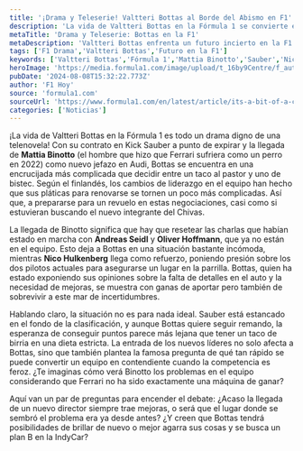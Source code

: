 ```yaml
---
title: '¡Drama y Teleserie! Valtteri Bottas al Borde del Abismo en F1'
description: 'La vida de Valtteri Bottas en la Fórmula 1 se convierte en un auténtico drama mientras negocia su futuro en un equipo en crisis. ¿Qué pasará con él?'
metaTitle: 'Drama y Teleserie: Bottas en la F1'
metaDescription: 'Valtteri Bottas enfrenta un futuro incierto en la F1. Descubre los giros inesperados y el drama detrás de sus negociaciones con Audi.'
tags: ['F1 Drama','Valtteri Bottas','Futuro en la F1']
keywords: ['Valtteri Bottas','Fórmula 1','Mattia Binotto','Sauber','Nico Hulkenberg']
heroImage: 'https://media.formula1.com/image/upload/t_16by9Centre/f_auto/q_auto/v1722160311/trackside-images/2024/F1_Grand_Prix_of_Belgium/2164021654.jpg'
pubDate: '2024-08-08T15:32:22.773Z'
author: 'F1 Hoy'
source: 'formula1.com'
sourceUrl: 'https://www.formula1.com/en/latest/article/its-a-bit-of-a-complicated-situation-bottas-says-talks-on-future-will-reset.7mZi7jHnQgNx5cRDvj9qFo'
categories: ['Noticias']
---
```

¡La vida de Valtteri Bottas en la Fórmula 1 es todo un drama digno de una telenovela! Con su contrato en Kick Sauber a punto de expirar y la llegada de **Mattia Binotto** (el hombre que hizo que Ferrari sufriera como un perro en 2022) como nuevo jefazo en Audi, Bottas se encuentra en una encrucijada más complicada que decidir entre un taco al pastor y uno de bistec. Según el finlandés, los cambios de liderazgo en el equipo han hecho que sus pláticas para renovarse se tornen un poco más complicadas. Así que, a prepararse para un revuelo en estas negociaciones, casi como si estuvieran buscando el nuevo integrante del Chivas.

La llegada de Binotto significa que hay que resetear las charlas que habían estado en marcha con **Andreas Seidl** y **Oliver Hoffmann**, que ya no están en el equipo. Esto deja a Bottas en una situación bastante incómoda, mientras **Nico Hulkenberg** llega como refuerzo, poniendo presión sobre los dos pilotos actuales para asegurarse un lugar en la parrilla. Bottas, quien ha estado exponiendo sus opiniones sobre la falta de detalles en el auto y la necesidad de mejoras, se muestra con ganas de aportar pero también de sobrevivir a este mar de incertidumbres.

Hablando claro, la situación no es para nada ideal. Sauber está estancado en el fondo de la clasificación, y aunque Bottas quiere seguir remando, la esperanza de conseguir puntos parece más lejana que tener un taco de birria en una dieta estricta. La entrada de los nuevos líderes no solo afecta a Bottas, sino que también plantea la famosa pregunta de qué tan rápido se puede convertir un equipo en contendiente cuando la competencia es feroz. ¿Te imaginas cómo verá Binotto los problemas en el equipo considerando que Ferrari no ha sido exactamente una máquina de ganar?

Aquí van un par de preguntas para encender el debate: ¿Acaso la llegada de un nuevo director siempre trae mejoras, o será que el lugar donde se sembró el problema era ya desde antes? ¿Y creen que Bottas tendrá posibilidades de brillar de nuevo o mejor agarra sus cosas y se busca un plan B en la IndyCar?



